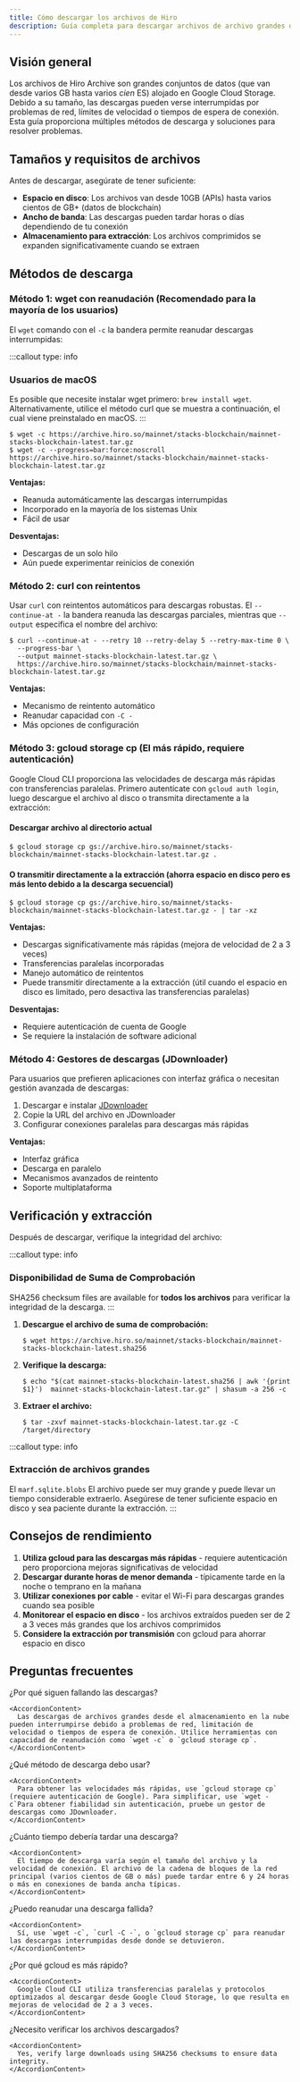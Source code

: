 ```yaml
---
title: Cómo descargar los archivos de Hiro
description: Guía completa para descargar archivos de archivo grandes de manera confiable con consejos para solucionar problemas.
---
```

## Visión general

Los archivos de Hiro Archive son grandes conjuntos de datos (que van desde varios GB hasta varios *cien* ES) alojado en Google Cloud Storage. Debido a su tamaño, las descargas pueden verse interrumpidas por problemas de red, límites de velocidad o tiempos de espera de conexión. Esta guía proporciona múltiples métodos de descarga y soluciones para resolver problemas.

## Tamaños y requisitos de archivos

Antes de descargar, asegúrate de tener suficiente:

* **Espacio en disco**: Los archivos van desde 10GB (APIs) hasta varios cientos de GB+ (datos de blockchain)
* **Ancho de banda**: Las descargas pueden tardar horas o días dependiendo de tu conexión
* **Almacenamiento para extracción**: Los archivos comprimidos se expanden significativamente cuando se extraen

## Métodos de descarga

### Método 1: wget con reanudación (Recomendado para la mayoría de los usuarios)

El `wget` comando con el `-c` la bandera permite reanudar descargas interrumpidas:

:::callout
type: info

### Usuarios de macOS

Es posible que necesite instalar wget primero: `brew install wget`. Alternativamente, utilice el método curl que se muestra a continuación, el cual viene preinstalado en macOS.
:::

```terminal
$ wget -c https://archive.hiro.so/mainnet/stacks-blockchain/mainnet-stacks-blockchain-latest.tar.gz
$ wget -c --progress=bar:force:noscroll https://archive.hiro.so/mainnet/stacks-blockchain/mainnet-stacks-blockchain-latest.tar.gz
```

**Ventajas:**

* Reanuda automáticamente las descargas interrumpidas
* Incorporado en la mayoría de los sistemas Unix
* Fácil de usar

**Desventajas:**

* Descargas de un solo hilo
* Aún puede experimentar reinicios de conexión

### Método 2: curl con reintentos

Usar `curl` con reintentos automáticos para descargas robustas. El `--continue-at -` la bandera reanuda las descargas parciales, mientras que `--output` especifica el nombre del archivo:

```terminal
$ curl --continue-at - --retry 10 --retry-delay 5 --retry-max-time 0 \
  --progress-bar \
  --output mainnet-stacks-blockchain-latest.tar.gz \
  https://archive.hiro.so/mainnet/stacks-blockchain/mainnet-stacks-blockchain-latest.tar.gz
```

**Ventajas:**

* Mecanismo de reintento automático
* Reanudar capacidad con `-C -`
* Más opciones de configuración

### Método 3: gcloud storage cp (El más rápido, requiere autenticación)

Google Cloud CLI proporciona las velocidades de descarga más rápidas con transferencias paralelas. Primero autentícate con `gcloud auth login`, luego descargue el archivo al disco o transmita directamente a la extracción:

#### Descargar archivo al directorio actual

```terminal
$ gcloud storage cp gs://archive.hiro.so/mainnet/stacks-blockchain/mainnet-stacks-blockchain-latest.tar.gz .
```

#### O transmitir directamente a la extracción (ahorra espacio en disco pero es más lento debido a la descarga secuencial)

```terminal
$ gcloud storage cp gs://archive.hiro.so/mainnet/stacks-blockchain/mainnet-stacks-blockchain-latest.tar.gz - | tar -xz
```

**Ventajas:**

* Descargas significativamente más rápidas (mejora de velocidad de 2 a 3 veces)
* Transferencias paralelas incorporadas
* Manejo automático de reintentos
* Puede transmitir directamente a la extracción (útil cuando el espacio en disco es limitado, pero desactiva las transferencias paralelas)

**Desventajas:**

* Requiere autenticación de cuenta de Google
* Se requiere la instalación de software adicional

### Método 4: Gestores de descargas (JDownloader)

Para usuarios que prefieren aplicaciones con interfaz gráfica o necesitan gestión avanzada de descargas:

1. Descargar e instalar [JDownloader](https://jdownloader.org/download/index)
2. Copie la URL del archivo en JDownloader
3. Configurar conexiones paralelas para descargas más rápidas

**Ventajas:**

* Interfaz gráfica
* Descarga en paralelo
* Mecanismos avanzados de reintento
* Soporte multiplataforma

## Verificación y extracción

Después de descargar, verifique la integridad del archivo:

:::callout
type: info

### Disponibilidad de Suma de Comprobación

SHA256 checksum files are available for **todos los archivos** para verificar la integridad de la descarga.
:::

1. **Descargue el archivo de suma de comprobación:**
   ```terminal
   $ wget https://archive.hiro.so/mainnet/stacks-blockchain/mainnet-stacks-blockchain-latest.sha256
   ```

2. **Verifique la descarga:**
   ```terminal
   $ echo "$(cat mainnet-stacks-blockchain-latest.sha256 | awk '{print $1}')  mainnet-stacks-blockchain-latest.tar.gz" | shasum -a 256 -c
   ```

3. **Extraer el archivo:**
   ```terminal
   $ tar -zxvf mainnet-stacks-blockchain-latest.tar.gz -C /target/directory
   ```

:::callout
type: info

### Extracción de archivos grandes

El `marf.sqlite.blobs` El archivo puede ser muy grande y puede llevar un tiempo considerable extraerlo. Asegúrese de tener suficiente espacio en disco y sea paciente durante la extracción.
:::

## Consejos de rendimiento

1. **Utiliza gcloud para las descargas más rápidas** - requiere autenticación pero proporciona mejoras significativas de velocidad
2. **Descargar durante horas de menor demanda** - típicamente tarde en la noche o temprano en la mañana
3. **Utilizar conexiones por cable** - evitar el Wi-Fi para descargas grandes cuando sea posible
4. **Monitorear el espacio en disco** - los archivos extraídos pueden ser de 2 a 3 veces más grandes que los archivos comprimidos
5. **Considere la extracción por transmisión** con gcloud para ahorrar espacio en disco

## Preguntas frecuentes

<Accordion type="single" collapsible>
  <AccordionItem value="descargas fallando">
    <AccordionTrigger>¿Por qué siguen fallando las descargas?</AccordionTrigger>

    <AccordionContent>
      Las descargas de archivos grandes desde el almacenamiento en la nube pueden interrumpirse debido a problemas de red, limitación de velocidad o tiempos de espera de conexión. Utilice herramientas con capacidad de reanudación como `wget -c` o `gcloud storage cp`.
    </AccordionContent>
  </AccordionItem>

  <AccordionItem value="método-de-descarga">
    <AccordionTrigger>¿Qué método de descarga debo usar?</AccordionTrigger>

    <AccordionContent>
      Para obtener las velocidades más rápidas, use `gcloud storage cp` (requiere autenticación de Google). Para simplificar, use `wget -c`Para obtener fiabilidad sin autenticación, pruebe un gestor de descargas como JDownloader.
    </AccordionContent>
  </AccordionItem>

  <AccordionItem value="tiempo-de-descarga">
    <AccordionTrigger>¿Cuánto tiempo debería tardar una descarga?</AccordionTrigger>

    <AccordionContent>
      El tiempo de descarga varía según el tamaño del archivo y la velocidad de conexión. El archivo de la cadena de bloques de la red principal (varios cientos de GB o más) puede tardar entre 6 y 24 horas o más en conexiones de banda ancha típicas.
    </AccordionContent>
  </AccordionItem>

  <AccordionItem value="descargar-currículum">
    <AccordionTrigger>¿Puedo reanudar una descarga fallida?</AccordionTrigger>

    <AccordionContent>
      Sí, use `wget -c`, `curl -C -`, o `gcloud storage cp` para reanudar las descargas interrumpidas desde donde se detuvieron.
    </AccordionContent>
  </AccordionItem>

  <AccordionItem value="gcloud-más rápido">
    <AccordionTrigger>¿Por qué gcloud es más rápido?</AccordionTrigger>

    <AccordionContent>
      Google Cloud CLI utiliza transferencias paralelas y protocolos optimizados al descargar desde Google Cloud Storage, lo que resulta en mejoras de velocidad de 2 a 3 veces.
    </AccordionContent>
  </AccordionItem>

  <AccordionItem value="verificar-archivos">
    <AccordionTrigger>¿Necesito verificar los archivos descargados?</AccordionTrigger>

    <AccordionContent>
      Yes, verify large downloads using SHA256 checksums to ensure data integrity.
    </AccordionContent>
  </AccordionItem>
</Accordion>
